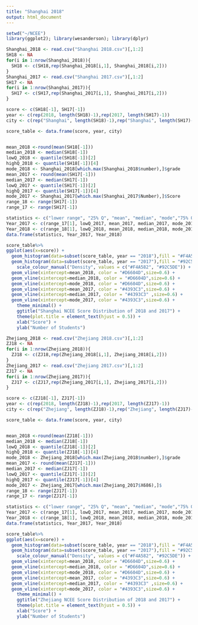 ```yaml
---
title: "Shanghai 2018"
output: html_document
---
```


```r
setwd("~/NCEE")
library(ggplot2); library(wesanderson); library(dplyr)
```

```r
Shanghai_2018 <- read.csv("Shanghai 2018.csv")[,1:2]
SH18 <- NA
for(i in 1:nrow(Shanghai_2018)){
  SH18 <- c(SH18,rep(Shanghai_2018[i,1], Shanghai_2018[i,2]))
}
Shanghai_2017 <- read.csv("Shanghai 2017.csv")[,1:2]
SH17 <- NA
for(i in 1:nrow(Shanghai_2017)){
  SH17 <- c(SH17,rep(Shanghai_2017[i,1], Shanghai_2017[i,2]))
}

score <- c(SH18[-1], SH17[-1])
year <- c(rep(2018, length(SH18)-1),rep(2017, length(SH17)-1))
city <- c(rep("Shanghai", length(SH18)-1),rep("Shanghai", length(SH17)-1))

score_table <- data.frame(score, year, city)


mean_2018 <-round(mean(SH18[-1]))
median_2018 <- median(SH18[-1])
lowQ_2018 <- quantile(SH18[-1])[2]
highQ_2018 <- quantile(SH18[-1])[4]
mode_2018 <- Shanghai_2018[which.max(Shanghai_2018$number),]$grade
mean_2017 <- round(mean(SH17[-1]))
median_2017 <- median(SH17[-1])
lowQ_2017 <- quantile(SH17[-1])[2]
highQ_2017 <- quantile(SH17[-1])[4]
mode_2017 <- Shanghai_2017[which.max(Shanghai_2017$Number),]$Score
range_18 <- range(SH17[-1])
range_17 <- range(SH17[-1])

statistics <- c("lower range", "25% Q", "mean", "median", "mode","75% Q", "higher range")
Year_2017 <- c(range_17[1], lowQ_2017, mean_2017, median_2017, mode_2017, highQ_2017, range_17[2])
Year_2018 <- c(range_18[1], lowQ_2018, mean_2018, median_2018, mode_2018, highQ_2018, range_18[2])
data.frame(statistics, Year_2017, Year_2018)

score_table%>%
ggplot(aes(x=score)) + 
  geom_histogram(data=subset(score_table, year == "2018"),fill = "#F4A582", binwidth = 0.5) +
  geom_histogram(data=subset(score_table, year == "2017"),fill = "#92C5DE", binwidth = 0.5) +
    scale_colour_manual("Density", values = c("#F4A582", "#92C5DE")) +
  geom_vline(xintercept=mean_2018, color = "#D6604D",size=0.6) +
  geom_vline(xintercept=median_2018, color = "#D6604D",size=0.6) +
  geom_vline(xintercept=mode_2018, color = "#D6604D",size=0.6) +
  geom_vline(xintercept=mean_2017, color = "#4393C3",size=0.6) +
  geom_vline(xintercept=median_2017, color = "#4393C3" ,size=0.6) +
  geom_vline(xintercept=mode_2017, color = "#4393C3",size=0.6) +
    theme_minimal() +
    ggtitle("Shanghai NCEE Score Distribution of 2018 and 2017") +
    theme(plot.title = element_text(hjust = 0.5)) +
    xlab("Score") +
    ylab("Number of Students")

```


```r
Zhejiang_2018 <- read.csv("Zhejiang 2018.csv")[,1:2]
ZJ18 <- NA
for(i in 1:nrow(Zhejiang_2018)){
  ZJ18 <- c(ZJ18,rep(Zhejiang_2018[i,1], Zhejiang_2018[i,2]))
}
Zhejiang_2017 <- read.csv("Zhejiang 2017.csv")[,1:2]
ZJ17 <- NA
for(i in 1:nrow(Zhejiang_2017)){
  ZJ17 <- c(ZJ17,rep(Zhejiang_2017[i,1], Zhejiang_2017[i,2]))
}

score <- c(ZJ18[-1], ZJ17[-1])
year <- c(rep(2018, length(ZJ18)-1),rep(2017, length(ZJ17)-1))
city <- c(rep("Zhejiang", length(ZJ18)-1),rep("Zhejiang", length(ZJ17)-1))

score_table <- data.frame(score, year, city)


mean_2018 <-round(mean(ZJ18[-1]))
median_2018 <- median(ZJ18[-1])
lowQ_2018 <- quantile(ZJ18[-1])[2]
highQ_2018 <- quantile(ZJ18[-1])[4]
mode_2018 <- Zhejiang_2018[which.max(Zhejiang_2018$number),]$grade
mean_2017 <- round(mean(ZJ17[-1]))
median_2017 <- median(ZJ17[-1])
lowQ_2017 <- quantile(ZJ17[-1])[2]
highQ_2017 <- quantile(ZJ17[-1])[4]
mode_2017 <- Zhejiang_2017[which.max(Zhejiang_2017$X686),]$
range_18 <- range(ZJ17[-1])
range_17 <- range(ZJ17[-1])

statistics <- c("lower range", "25% Q", "mean", "median", "mode","75% Q", "higher range")
Year_2017 <- c(range_17[1], lowQ_2017, mean_2017, median_2017, mode_2017, highQ_2017, range_17[2])
Year_2018 <- c(range_18[1], lowQ_2018, mean_2018, median_2018, mode_2018, highQ_2018, range_18[2])
data.frame(statistics, Year_2017, Year_2018)

score_table%>%
ggplot(aes(x=score)) + 
  geom_histogram(data=subset(score_table, year == "2018"),fill = "#F4A582", binwidth = 0.5) +
  geom_histogram(data=subset(score_table, year == "2017"),fill = "#92C5DE", binwidth = 0.5) +
    scale_colour_manual("Density", values = c("#F4A582", "#92C5DE")) +
  geom_vline(xintercept=mean_2018, color = "#D6604D",size=0.6) +
  geom_vline(xintercept=median_2018, color = "#D6604D",size=0.6) +
  geom_vline(xintercept=mode_2018, color = "#D6604D",size=0.6) +
  geom_vline(xintercept=mean_2017, color = "#4393C3",size=0.6) +
  geom_vline(xintercept=median_2017, color = "#4393C3" ,size=0.6) +
  geom_vline(xintercept=mode_2017, color = "#4393C3",size=0.6) +
    theme_minimal() +
    ggtitle("Zhejiang NCEE Score Distribution of 2018 and 2017") +
    theme(plot.title = element_text(hjust = 0.5)) +
    xlab("Score") +
    ylab("Number of Students")


```
